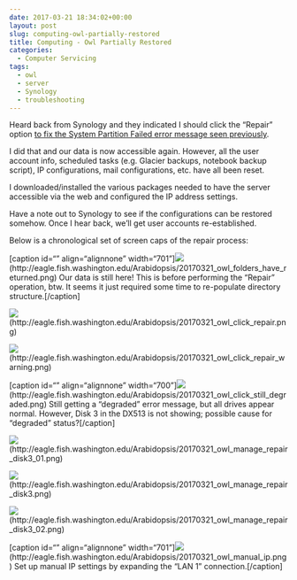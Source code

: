 ```yaml
---
date: 2017-03-21 18:34:02+00:00
layout: post
slug: computing-owl-partially-restored
title: Computing - Owl Partially Restored
categories:
  - Computer Servicing
tags:
  - owl
  - server
  - Synology
  - troubleshooting
---
```


Heard back from Synology and they indicated I should click the "Repair" option [to fix the System Partition Failed error message seen previously](https://robertslab.github.io/sams-notebook/2017/03/18/troubleshooting-synology-nas-owl-down-after-update.html).

I did that and our data is now accessible again. However, all the user account info, scheduled tasks (e.g. Glacier backups, notebook backup script), IP configurations, mail configurations, etc. have all been reset.

I downloaded/installed the various packages needed to have the server accessible via the web and configured the IP address settings.

Have a note out to Synology to see if the configurations can be restored somehow. Once I hear back, we'll get user accounts re-established.

Below is a chronological set of screen caps of the repair process:



[caption id="" align="alignnone" width="701"]![](https://eagle.fish.washington.edu/Arabidopsis/20170321_owl_folders_have_returned.png)(http://eagle.fish.washington.edu/Arabidopsis/20170321_owl_folders_have_returned.png) Our data is still here! This is before performing the "Repair" operation, btw. It seems it just required some time to re-populate directory structure.[/caption]





![](https://eagle.fish.washington.edu/Arabidopsis/20170321_owl_click_repair.png)(http://eagle.fish.washington.edu/Arabidopsis/20170321_owl_click_repair.png)



![](https://eagle.fish.washington.edu/Arabidopsis/20170321_owl_click_repair_warning.png)(http://eagle.fish.washington.edu/Arabidopsis/20170321_owl_click_repair_warning.png)



[caption id="" align="alignnone" width="700"]![](https://eagle.fish.washington.edu/Arabidopsis/20170321_owl_click_still_degraded.png)(http://eagle.fish.washington.edu/Arabidopsis/20170321_owl_click_still_degraded.png) Still getting a "degraded" error message, but all drives appear normal. However, Disk 3 in the DX513 is not showing; possible cause for "degraded" status?[/caption]



![](https://eagle.fish.washington.edu/Arabidopsis/20170321_owl_manage_repair_disk3_01.png)(http://eagle.fish.washington.edu/Arabidopsis/20170321_owl_manage_repair_disk3_01.png)



![](https://eagle.fish.washington.edu/Arabidopsis/20170321_owl_manage_repair_disk3.png)(http://eagle.fish.washington.edu/Arabidopsis/20170321_owl_manage_repair_disk3.png)



![](https://eagle.fish.washington.edu/Arabidopsis/20170321_owl_manage_repair_disk3_02.png)(http://eagle.fish.washington.edu/Arabidopsis/20170321_owl_manage_repair_disk3_02.png)



[caption id="" align="alignnone" width="701"]![](https://eagle.fish.washington.edu/Arabidopsis/20170321_owl_manual_ip.png)(http://eagle.fish.washington.edu/Arabidopsis/20170321_owl_manual_ip.png) Set up manual IP settings by expanding the "LAN 1" connection.[/caption]
